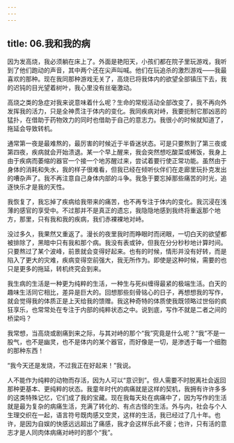 ```yaml
---
---
---
```

title: 06.我和我的病
---




因为发高烧，我必须躺在床上了。外面是艳阳天，小孩们都在院子里玩游戏，我听到了他们跑动的声音，其中两个还在尖声叫喊。他们在玩追杀的激烈游戏——我最喜欢的那种。现在我同那种游戏无关了，高烧已将我体内的欲望全部镇压下去，我的迟钝的目光望着树叶，我心里没有丝毫激动。

高烧之类的急症对我来说意味着什么呢？生命的常规活动全部改变了，我不再向外发挥我的活力，只是全神贯注于体内的变化。我同疾病对峙，我要扼制它那凶恶的猛扑，在借助于药物效力的同时也借助于自己的意志力。我很小的时候就知道了，拖延会导致转机。

通常第一夜是最难熬的，最厉害的时候近于半昏迷状态。可是只要熬到了第三夜或第四夜，疾病就会开始溃退。某一个早上醒来，我会突然想吃酸菜或稀饭，我身上由于疾病而萎缩的器官一个接一个地苏醒过来，尝试着要行使正常功能。虽然由于身体的消耗和失水，我的样子很难看，但我已经在倾听伙伴们在走廊里玩扑克发出的嘈杂声了。我不再注意自己身体内部的斗争。我急于要忘掉那些痛苦的时光，追逐快乐才是我的天性。

我恢复了，我忘掉了疾病给我带来的痛苦，也不再专注于体内的变化。我沉浸在浅薄的感官的享受中。不过那并不是真正的遗忘，我隐隐地感到我终将重返那个地方，那里，只有我和我的疾病，我们赤裸裸地对峙。

没过多久，我果然又重返了。漫长的夜里我时而睁眼时而闭眼，一切白天的欲望都被排除了，黑暗中只有我和那个病。我没有表或钟，但我在分分秒秒地计算时间。只要熬过了某个波峰，前景就会变得好起来。也有的时候，情形并没有好转，而是陷入了更大的灾难，疾病变得空前强大，我无所作为。即使是这种时候，需要的也只是更多的拖延，转机终究会到来。

我生病的生活是一种更为纯粹的生活，一种生与死纠缠得最紧的极端生活。白天的趣味生活同它相比，差异是巨大的。回想那些刻骨铭心的日子，再想想我的写作，就会觉得我的体质正是上天给我的馈赠。我这种奇特的体质使我既领略过世俗的疯狂享乐，也常常处在专注于内部的纯粹状态之中。说到底，写作不就是二者之间的桥梁吗？

我常想，当高烧或剧痛到来之际，与其对峙的那个“我”究竟是什么呢？“我”不是一股气，也不是幽灵，也不是体内的某个器官，而好像是一切，是渗透于每一个细胞的那种东西！

“我今天还是发烧，不过我正在好起来！”我说。

人不能作为纯粹的动物而存活，因为人可以“意识到”。但人需要不时脱离社会返回那种更基本、更纯粹的状态。我童年时代的病痛就是这样的契机，我拥有许许多多的这类特殊记忆，它们成了我的宝藏。现在我每天处在病痛中了，因为写作的生活就是最为复杂的病痛生活，充满了转化的、有点古怪的生活。外与内，社会与个人生理交织在一起，语言符号既肉感又空灵，这样的生活，我已经过了几十年。也许，是因为自娱的快感远远超出了痛感，我才会这样乐此不疲；也许，只有活的意志才是人同肉体病痛对峙时的那个“我”。